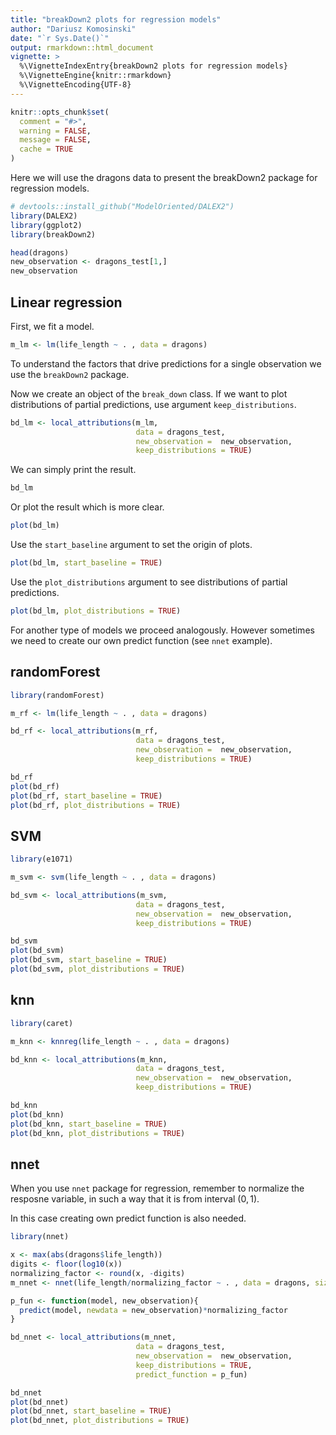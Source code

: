 ```yaml
---
title: "breakDown2 plots for regression models"
author: "Dariusz Komosinski"
date: "`r Sys.Date()`"
output: rmarkdown::html_document
vignette: >
  %\VignetteIndexEntry{breakDown2 plots for regression models}
  %\VignetteEngine{knitr::rmarkdown}
  %\VignetteEncoding{UTF-8}
---
```


```r
knitr::opts_chunk$set(
  comment = "#>",
  warning = FALSE,
  message = FALSE,
  cache = TRUE
)
```

Here we will use the dragons data to present the breakDown2 package for regression models.

```r
# devtools::install_github("ModelOriented/DALEX2")
library(DALEX2)
library(ggplot2)
library(breakDown2)

head(dragons)
new_observation <- dragons_test[1,]
new_observation
```

## Linear regression

First, we fit a model.

```r
m_lm <- lm(life_length ~ . , data = dragons)
```

To understand the factors that drive predictions for a single observation we use the `breakDown2` package.

Now we create an object of the `break_down` class. If we want to plot distributions of partial predictions, use argument `keep_distributions`.

```r
bd_lm <- local_attributions(m_lm,
                            data = dragons_test,
                            new_observation =  new_observation,
                            keep_distributions = TRUE)
```

We can simply print the result.

```r
bd_lm
```

Or plot the result which is more clear.

```r
plot(bd_lm)
```

Use the `start_baseline` argument to set the origin of plots.

```r
plot(bd_lm, start_baseline = TRUE)
```

Use the `plot_distributions` argument to see distributions of partial predictions.

```r
plot(bd_lm, plot_distributions = TRUE)
```

For another type of models we proceed analogously. However sometimes we need to create our own predict function (see `nnet` example).

## randomForest

```r
library(randomForest)

m_rf <- lm(life_length ~ . , data = dragons)

bd_rf <- local_attributions(m_rf,
                            data = dragons_test,
                            new_observation =  new_observation,
                            keep_distributions = TRUE)

bd_rf
plot(bd_rf)
plot(bd_rf, start_baseline = TRUE)
plot(bd_rf, plot_distributions = TRUE)
```

## SVM

```r
library(e1071)

m_svm <- svm(life_length ~ . , data = dragons)

bd_svm <- local_attributions(m_svm,
                            data = dragons_test,
                            new_observation =  new_observation,
                            keep_distributions = TRUE)

bd_svm
plot(bd_svm)
plot(bd_svm, start_baseline = TRUE)
plot(bd_svm, plot_distributions = TRUE)
```

## knn

```r
library(caret)

m_knn <- knnreg(life_length ~ . , data = dragons)

bd_knn <- local_attributions(m_knn,
                            data = dragons_test,
                            new_observation =  new_observation,
                            keep_distributions = TRUE)

bd_knn
plot(bd_knn)
plot(bd_knn, start_baseline = TRUE)
plot(bd_knn, plot_distributions = TRUE)
```

## nnet

When you use `nnet` package for regression, remember to normalize the resposne variable, in such a way that it is from interval $(0,1)$.

In this case creating own predict function is also needed.

```r
library(nnet)

x <- max(abs(dragons$life_length))
digits <- floor(log10(x))
normalizing_factor <- round(x, -digits)
m_nnet <- nnet(life_length/normalizing_factor ~ . , data = dragons, size = 10, linout = TRUE)

p_fun <- function(model, new_observation){
  predict(model, newdata = new_observation)*normalizing_factor
}

bd_nnet <- local_attributions(m_nnet,
                            data = dragons_test,
                            new_observation =  new_observation,
                            keep_distributions = TRUE,
                            predict_function = p_fun)

bd_nnet
plot(bd_nnet)
plot(bd_nnet, start_baseline = TRUE)
plot(bd_nnet, plot_distributions = TRUE)
```

<!-- ## lightGBM -->

<!-- ```{r} -->


<!-- ``` -->
